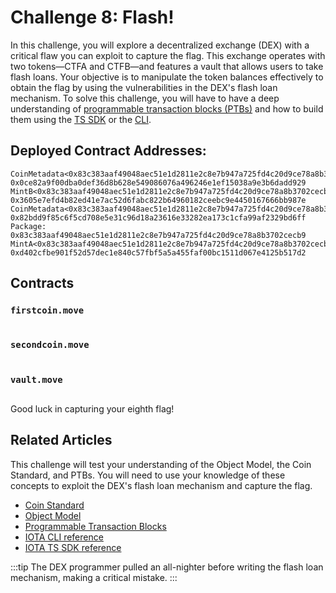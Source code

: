 




# Challenge 8: Flash!

In this challenge, you will explore a decentralized exchange (DEX) with a critical flaw you can exploit to capture the flag. This exchange operates with two tokens—CTFA and CTFB—and features a vault that allows users to take flash loans. Your objective is to manipulate the token balances effectively to obtain the flag by using the vulnerabilities in the DEX's flash loan mechanism. 
To solve this challenge, you will have to have a deep understanding of [programmable transaction blocks (PTBs)](../iota-101/transactions/ptb/programmable-transaction-blocks-overview.mdx) and how to build them using the [TS SDK](../iota-101/transactions/ptb/building-programmable-transaction-blocks-ts-sdk.mdx) or the [CLI](../../references/cli/ptb.mdx).

## Deployed Contract Addresses:
```
CoinMetadata<0x83c383aaf49048aec51e1d2811e2c8e7b947a725fd4c20d9ce78a8b3702cecb9::ctfa::CTFA>: 0x0ce82a9f00dba0def36d8b628e549086076a496246e1ef15038a9e3b6dadd929
MintB<0x83c383aaf49048aec51e1d2811e2c8e7b947a725fd4c20d9ce78a8b3702cecb9::ctfb::CTFB>: 0x3605e7efd4b82ed41e7ac52d6fabc822b64960182ceebc9e4450167666bb987e
CoinMetadata<0x83c383aaf49048aec51e1d2811e2c8e7b947a725fd4c20d9ce78a8b3702cecb9::ctfb::CTFB>: 0x82bdd9f85c6f5cd708e5e31c96d18a23616e33282ea173c1cfa99af2329bd6ff
Package: 0x83c383aaf49048aec51e1d2811e2c8e7b947a725fd4c20d9ce78a8b3702cecb9
MintA<0x83c383aaf49048aec51e1d2811e2c8e7b947a725fd4c20d9ce78a8b3702cecb9::ctfa::CTFA>: 0xd402cfbe901f52d57dec1e840c57fbf5a5a455faf00bc1511d067e4125b517d2
```

## Contracts

### `firstcoin.move`
```move file=<rootDir>/docs/examples/move/ctf/challenge_8/sources/firstcoin.move
```

### `secondcoin.move`
```move file=<rootDir>/docs/examples/move/ctf/challenge_8/sources/secondcoin.move
```

### `vault.move`
```move file=<rootDir>/docs/examples/move/ctf/challenge_8/sources/vault.move
```

Good luck in capturing your eighth flag!


## Related Articles
This challenge will test your understanding of the Object Model, the Coin Standard, and PTBs. You will need to use your knowledge of these concepts to exploit the DEX's flash loan mechanism and capture the flag.

- [Coin Standard](../standards/coin.mdx)
- [Object Model](../iota-101/objects/object-model.mdx)
- [Programmable Transaction Blocks](../iota-101/transactions/ptb/programmable-transaction-blocks-overview.mdx)
- [IOTA CLI reference](../../references/cli/ptb.mdx)
- [IOTA TS SDK reference](../iota-101/transactions/ptb/building-programmable-transaction-blocks-ts-sdk.mdx)



:::tip
The DEX programmer pulled an all-nighter before writing the flash loan mechanism, making a critical mistake.
:::




<ChallengeVerifier expectedObjectType="0x83c383aaf49048aec51e1d2811e2c8e7b947a725fd4c20d9ce78a8b3702cecb9::vault::Flag" />